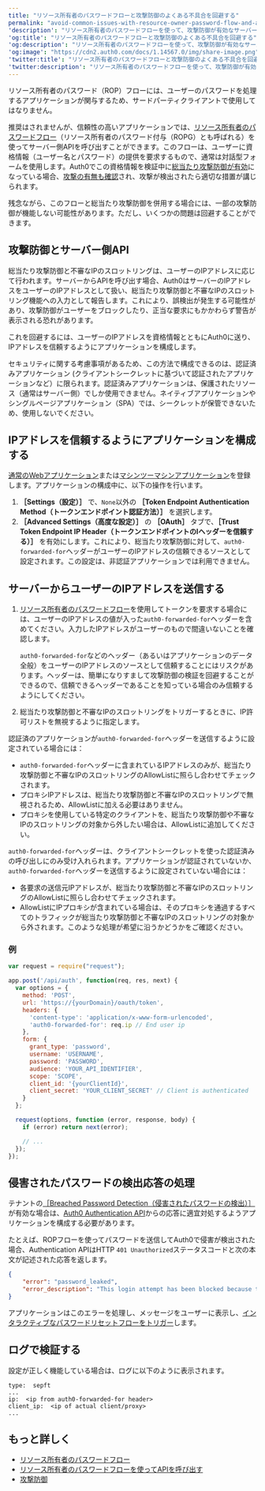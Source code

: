 ---
title: "リソース所有者のパスワードフローと攻撃防御のよくある不具合を回避する"
permalink: "avoid-common-issues-with-resource-owner-password-flow-and-attack-protection"
'description': "リソース所有者のパスワードフローを使って、攻撃防御が有効なサーバー側APIを呼び出すときに発生する一般的な問題を回避する方法について説明します。"
'og:title': "リソース所有者のパスワードフローと攻撃防御のよくある不具合を回避する"
'og:description': "リソース所有者のパスワードフローを使って、攻撃防御が有効なサーバー側APIを呼び出すときに発生する一般的な問題を回避する方法について説明します。"
'og:image': "https://cdn2.auth0.com/docs/1.14567.0/img/share-image.png"
'twitter:title': "リソース所有者のパスワードフローと攻撃防御のよくある不具合を回避する"
'twitter:description': "リソース所有者のパスワードフローを使って、攻撃防御が有効なサーバー側APIを呼び出すときに発生する一般的な問題を回避する方法について説明します。"
---

<Warning>

リソース所有者のパスワード（ROP）フローには、ユーザーのパスワードを処理するアプリケーションが関与するため、サードパーティクライアントで使用してはなりません。

</Warning>

推奨はされませんが、信頼性の高いアプリケーションでは、[リソース所有者のパスワードフロー](/ja-jp/get-started/authentication-and-authorization-flow/resource-owner-password-flow)（リソース所有者のパスワード付与（ROPG）とも呼ばれる）を使ってサーバー側APIを呼び出すことができます。このフローは、ユーザーに資格情報（ユーザー名とパスワード）の提供を要求するもので、通常は対話型フォームを使用します。Auth0でこの資格情報を検証中に[総当たり攻撃防御が有効](/ja-jp/secure/attack-protection/brute-force-protection)になっている場合、[攻撃の有無も確認](/ja-jp/secure/attack-protection)され、攻撃が検出されたら適切な措置が講じられます。

残念ながら、このフローと総当たり攻撃防御を併用する場合には、一部の攻撃防御が機能しない可能性があります。ただし、いくつかの問題は回避することができます。

## 攻撃防御とサーバー側API

総当たり攻撃防御と不審なIPのスロットリングは、ユーザーのIPアドレスに応じて行われます。サーバーからAPIを呼び出す場合、Auth0はサーバーのIPアドレスをユーザーのIPアドレスとして扱い、総当たり攻撃防御と不審なIPのスロットリング機能への入力として報告します。これにより、誤検出が発生する可能性があり、攻撃防御がユーザーをブロックしたり、正当な要求にもかかわらず警告が表示される恐れがあります。

これを回避するには、ユーザーのIPアドレスを資格情報とともにAuth0に送り、IPアドレスを信頼するようにアプリケーションを構成します。

<Warning>

セキュリティに関する考慮事項があるため、この方法で構成できるのは、認証済みアプリケーション (クライアントシークレットに基づいて認証されたアプリケーションなど）に限られます。認証済みアプリケーションは、保護されたリソース（通常はサーバー側）でしか使用できません。ネイティブアプリケーションやシングルページアプリケーション（SPA）では、シークレットが保管できないため、使用しないでください。

</Warning>

## IPアドレスを信頼するようにアプリケーションを構成する

[通常のWebアプリケーション](/ja-jp/get-started/auth0-overview/create-applications/regular-web-apps)または[マシンツーマシンアプリケーション](/ja-jp/get-started/auth0-overview/create-applications/machine-to-machine-apps)を登録します。アプリケーションの構成中に、以下の操作を行います。

1. **［Settings（設定）］** で、`None`以外の **［Token Endpoint Authentication Method（トークンエンドポイント認証方法）］** を選択します。
2. **［Advanced Settings（高度な設定）］** の **［OAuth］** タブで、**［Trust Token Endpoint IP Header（トークンエンドポイントのIヘッダーを信頼する）］** を有効にします。これにより、総当たり攻撃防御に対して、`auth0-forwarded-for`ヘッダーがユーザーのIPアドレスの信頼できるソースとして設定されます。この設定は、非認証アプリケーションでは利用できません。

## サーバーからユーザーのIPアドレスを送信する

1. [リソース所有者のパスワードフロー](/ja-jp/get-started/authentication-and-authorization-flow/resource-owner-password-flow/call-your-api-using-resource-owner-password-flow)を使用してトークンを要求する場合には、ユーザーのIPアドレスの値が入った`auth0-forwarded-for`ヘッダーを含めてください。入力したIPアドレスがユーザーのもので間違いないことを確認します。

   <Warning>

   `auth0-forwarded-for`などのヘッダー（あるいはアプリケーションのデータ全般）をユーザーのIPアドレスのソースとして信頼することにはリスクがあります。ヘッダーは、簡単になりすまして攻撃防御の検証を回避することができるので、信頼できるヘッダーであることを知っている場合のみ信頼するようにしてください。

   </Warning>

2. 総当たり攻撃防御と不審なIPのスロットリングをトリガーするときに、IP許可リストを無視するように指定します。

<Card title="総当たり攻撃防御と不審なIPのスロットリングの許可リストを作成する">

認証済のアプリケーションが`auth0-forwarded-for`ヘッダーを送信するように設定されている場合には：

* `auth0-forwarded-for`ヘッダーに含まれているIPアドレスのみが、総当たり攻撃防御と不審なIPのスロットリングのAllowListに照らし合わせてチェックされます。
* プロキシIPアドレスは、総当たり攻撃防御と不審なIPのスロットリングで無視されるため、AllowListに加える必要はありません。
* プロキシを使用している特定のクライアントを、総当たり攻撃防御や不審なIPのスロットリングの対象から外したい場合は、AllowListに追加してください。

`auth0-forwarded-for`ヘッダーは、クライアントシークレットを使った認証済みの呼び出しにのみ受け入れられます。アプリケーションが認証されていないか、`auth0-forwarded-for`ヘッダーを送信するように設定されていない場合には：

* 各要求の送信元IPアドレスが、総当たり攻撃防御と不審なIPのスロットリングのAllowListに照らし合わせてチェックされます。
* AllowListにIPプロキシが含まれている場合は、そのプロキシを通過するすべてのトラフィックが総当たり攻撃防御と不審なIPのスロットリングの対象から外されます。このような処理が希望に沿うかどうかをご確認ください。

</Card>

### 例

```javascript lines
var request = require("request");

app.post('/api/auth', function(req, res, next) {
  var options = {
    method: 'POST',
    url: 'https://{yourDomain}/oauth/token',
    headers: {
      'content-type': 'application/x-www-form-urlencoded',
      'auth0-forwarded-for': req.ip // End user ip
    },
    form: {
      grant_type: 'password',
      username: 'USERNAME',
      password: 'PASSWORD',
      audience: 'YOUR_API_IDENTIFIER',
      scope: 'SCOPE',
      client_id: '{yourClientId}',
      client_secret: 'YOUR_CLIENT_SECRET' // Client is authenticated
    }
  };

  request(options, function (error, response, body) {
    if (error) return next(error);

    // ...
  });
});
```

## 侵害されたパスワードの検出応答の処理

テナントの[［Breached Password Detection（侵害されたパスワードの検出）］](/ja-jp/secure/attack-protection/breached-password-detection)が有効な場合は、[Auth0 Authentication API](/ja-jp/api/authentication)からの応答に適宜対処するようアプリケーションを構成する必要があります。

たとえば、ROPフローを使ってパスワードを送信してAuth0で侵害が検出された場合、Authentication APIはHTTP `401 Unauthorized`ステータスコードと次の本文が記述された応答を返します。

```json lines
{
    "error": "password_leaked",
    "error_description": "This login attempt has been blocked because the password you're using was previously disclosed through a data breach (not in this application). Please check your email for more information."
}
```

アプリケーションはこのエラーを処理し、メッセージをユーザーに表示し、[インタラクティブなパスワードリセットフローをトリガー](/ja-jp/authenticate/database-connections/password-change#authentication-api)します。

## ログで検証する

設定が正しく機能している場合は、ログに以下のように表示されます。

``` lines
type:  sepft
...
ip:  <ip from auth0-forwarded-for header>
client_ip:  <ip of actual client/proxy>
...
```

## もっと詳しく

* [リソース所有者のパスワードフロー](/ja-jp/get-started/authentication-and-authorization-flow/resource-owner-password-flow)
* [リソース所有者のパスワードフローを使ってAPIを呼び出す](/ja-jp/get-started/authentication-and-authorization-flow/resource-owner-password-flow/call-your-api-using-resource-owner-password-flow)
* [攻撃防御](/ja-jp/secure/attack-protection)